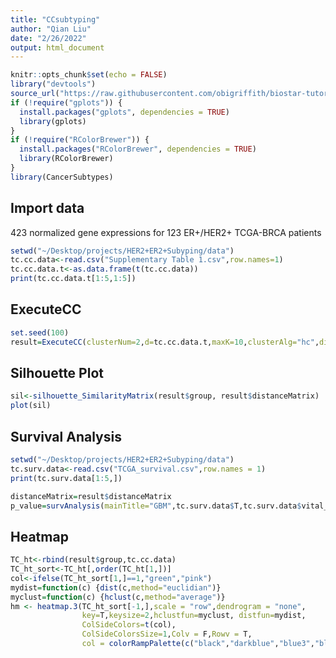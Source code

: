 ```yaml
---
title: "CCsubtyping"
author: "Qian Liu"
date: "2/26/2022"
output: html_document
---
```


```r
knitr::opts_chunk$set(echo = FALSE)
library("devtools")
source_url("https://raw.githubusercontent.com/obigriffith/biostar-tutorials/master/Heatmaps/heatmap.3.R")
if (!require("gplots")) {
  install.packages("gplots", dependencies = TRUE)
  library(gplots)
}
if (!require("RColorBrewer")) {
  install.packages("RColorBrewer", dependencies = TRUE)
  library(RColorBrewer)
}
library(CancerSubtypes)
```

## Import data

423 normalized gene expressions for 123 ER+/HER2+ TCGA-BRCA patients

```r

setwd("~/Desktop/projects/HER2+ER2+Subyping/data")
tc.cc.data<-read.csv("Supplementary Table 1.csv",row.names=1)
tc.cc.data.t<-as.data.frame(t(tc.cc.data))
print(tc.cc.data.t[1:5,1:5])
```
## ExecuteCC

```r
set.seed(100)
result=ExecuteCC(clusterNum=2,d=tc.cc.data.t,maxK=10,clusterAlg="hc",distance="pearson",title="GBM")
```

## Silhouette Plot
```r
sil<-silhouette_SimilarityMatrix(result$group, result$distanceMatrix)
plot(sil)
```

## Survival Analysis

```r
setwd("~/Desktop/projects/HER2+ER2+Subyping/data")
tc.surv.data<-read.csv("TCGA_survival.csv",row.names = 1)
print(tc.surv.data[1:5,])

```

```r
distanceMatrix=result$distanceMatrix
p_value=survAnalysis(mainTitle="GBM",tc.surv.data$T,tc.surv.data$vital_status,result$group,distanceMatrix,similarity=TRUE)
```

## Heatmap

```r

TC_ht<-rbind(result$group,tc.cc.data)
TC_ht_sort<-TC_ht[,order(TC_ht[1,])]
col<-ifelse(TC_ht_sort[1,]==1,"green","pink")
mydist=function(c) {dist(c,method="euclidian")}
myclust=function(c) {hclust(c,method="average")}
hm <- heatmap.3(TC_ht_sort[-1,],scale = "row",dendrogram = "none",
                key=T,keysize=2,hclustfun=myclust, distfun=mydist,
                ColSideColors=t(col),
                ColSideColorsSize=1,Colv = F,Rowv = T,
                col = colorRampPalette(c("black","darkblue","blue3","blue2","blue1","orange","red","red1","red2","red3","darkred")))
```




